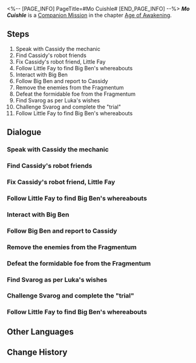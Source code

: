 <%-- [PAGE_INFO]
PageTitle=#Mo Cuishle#
[END_PAGE_INFO] --%>
{{Stub|Dialogue.}}
{{Mission Infobox
|id            = 2011701
|title         = 
|image         = <!--Mission Mo Cuishle.png-->
|type          = Companion
|event_name    = 
|chapter       = Age of Awakening
|requirements  = 
|summary       = <!--official mission summary from Fate's Atlas-->
|characters    = Big Ben; Cassidy; Little Fay; Luka; Nervous Thief; Seele; Svarog; Trailblazer
|startLocation = [[Jarilo-VI]] - [[<!--starting area-->]]
|world         = Jarilo-VI
|area          = <!--starting area-->
|prev          = 
|next          = 
|rewards       = Trailblaze EXP*500; Stellar Jade*100; Traveler's Guide*10; Lost Crystal*8; Obsidian of Desolation*6; Credit*100,000
}}
'''''Mo Cuishle''''' is a [[Companion Mission]] in the chapter [[Age of Awakening]].

==Steps==
# Speak with Cassidy the mechanic
# Find Cassidy's robot friends
# Fix Cassidy's robot friend, Little Fay
# Follow Little Fay to find Big Ben's whereabouts
# Interact with Big Ben
# Follow Big Ben and report to Cassidy
# Remove the enemies from the Fragmentum
# Defeat the formidable foe from the Fragmentum
# Find Svarog as per Luka's wishes
# Challenge Svarog and complete the "trial"
# Follow Little Fay to find Big Ben's whereabouts

<!--
==Gameplay Notes==

--><!--
==Trial Character==

-->
==Dialogue==
{{Stub Dialogue}}
{{Dialogue Start}}
:{{tx}}
{{Dialogue End}}

===Speak with Cassidy the mechanic===
{{Mission Description|type=companion|location=<!--to be added-->|update|Luka tells you and Seele about his "trial plans" and wants you to accompany him the whole way to witness his improvement.<br />The first goal of the trial is to... help with chores. Chat with Cassidy the mechanic and see how you lot can help him out of this crisis.}}
{{Dialogue Start}}
:{{tx}}
{{Dialogue End}}

===Find Cassidy's robot friends===
{{Mission Description|type=companion|location=<!--to be added-->|update|Luka tells you and Seele about his "trial plans" and wants you to accompany him the whole way to witness his improvement.<br />The first goal of the trial is to... help with chores.<br />Cassidy the mechanic's two robot friends, Little Fay and Big Ben, have both been incomprehensibly stolen. You lot need to help him regain his legal property.}}
{{Dialogue Start}}
:{{tx}}
{{Dialogue End}}

===Fix Cassidy's robot friend, Little Fay===
{{Mission Description|type=companion|location=<!--to be added-->|update|Luka tells you and Seele about his "trial plans" and wants you to accompany him the whole way to witness his improvement.<br />The first goal of the trial is to... help with chores.<br />You find one of Cassidy the mechanic's robot friends, Little Fay. However, it is in a very bad state. Flex your muscles as an amateur mechanic and fix it.}}
{{Dialogue Start}}
:{{tx}}
{{Dialogue End}}

===Follow Little Fay to find Big Ben's whereabouts===
{{Mission Description|type=companion|location=<!--to be added-->|update|Luka tells you and Seele about his "training plans" and wants you to accompany him the whole way to witness his improvement.<br />The first goal of the trial is to... help with chores.<br />You fix Little Fay the robot. Its auto-navigation function will lead you to Big Ben, Cassidy's other robot friend.}}
{{Dialogue Start}}
:{{tx}}
{{Dialogue End}}

===Interact with Big Ben===
{{Mission Description|type=companion|location=<!--to be added-->|update|Luka tells you and Seele about his "trial plans" and wants you to accompany him the whole way to witness his improvement.<br />The first goal of the trial is to... help with chores.<br />You defeat the thief and recover Cassidy the mechanic's two robot friends. It's time to tell Cassidy the good news.}}
{{Dialogue Start}}
:{{tx}}
{{Dialogue End}}

===Follow Big Ben and report to Cassidy===
{{Dialogue Start}}
:{{tx}}
{{Dialogue End}}

===Remove the enemies from the Fragmentum===
{{Mission Description|type=companion|location=<!--to be added-->|update|Luka tells you and Seele about his "trial plans" and wants you to accompany him the whole way to witness his improvement.<br />The second goal of the trial is simple and brutal... clear out all the Fragmentum monsters that have entered the Robot Settlement.<br />Obviously no one is more of an expert at this than you. Let's go!}}
{{Dialogue Start}}
:{{tx}}
{{Dialogue End}}

===Defeat the formidable foe from the Fragmentum===
{{Mission Description|type=companion|location=<!--to be added-->|update|Luka tells you and Seele about his "trial plans" and wants you to accompany him the whole way to witness his improvement.<br />The second goal of the trial is simple and brutal... clear out all the Fragmentum monsters that have entered the Robot Settlement.<br />A powerful Fragmentum monster appears before you. Get rid of it!}}
{{Dialogue Start}}
:{{tx}}
{{Dialogue End}}

===Find Svarog as per Luka's wishes===
{{Mission Description|type=companion|location=<!--to be added-->|update|Luka tells you and Seele about his "trial plans" and wants you to accompany him the whole way to witness his improvement.<br />The final goal of the trial is to challenge Svarog. You and Seele both think it is absolute nonsense, but Luka insists on completing the goals he set for himself.<br />You and Seele decide to keep following him in case something bad happens.}}
{{Dialogue Start}}
:{{tx}}
{{Dialogue End}}

===Challenge Svarog and complete the "trial"===
{{Mission Description|type=companion|location=<!--to be added-->|update|You are Luka, a core member of Wildfire, the best fighter of Boulder Town.<br />You are well aware this is probably the only time in your life that you can fight Svarog head-on... This is a dream you had always wanted to achieve.<br />Don't give yourself regrets. Go and fight him fair and square!}}
{{Dialogue Start}}
:{{tx}}
{{Dialogue End}}

===Follow Little Fay to find Big Ben's whereabouts===
{{Mission Description|type=companion|location=<!--to be added-->|update|Luka tells you and Seele about his "training plans" and wants you to accompany him the whole way to witness his improvement.<br />The first goal of the trial is to... help with chores.<br />You fix Little Fay the robot. Its auto-navigation function will lead you to Big Ben, Cassidy's other robot friend.}}
{{Dialogue Start}}
:{{tx}}
{{Dialogue End}}

==Other Languages==
{{Other Languages
|en   = Mo Cuishle
|zhs  = 我的挚爱，我的血肉
|zht  = 我的摯愛，我的血肉
|ja   = 私の最愛、私の血
|ko   = 나의 사랑, 나의 혈육
|es   = Mo Cuishle
|fr   = Mon amour, ma chair, mon sang
|ru   = Моя кровиночка
|th   = รักแท้ของฉัน เลือดเนื้อของฉัน
|vi   = Tình Yêu Của Tôi, Nhịp Đập Của Tôi
|de   = Mo Cuishle
|id   = Kesayanganku, Darah Dagingku
|pt   = Mo Cuishle
}}

==Change History==
{{Change History|1.3}}

